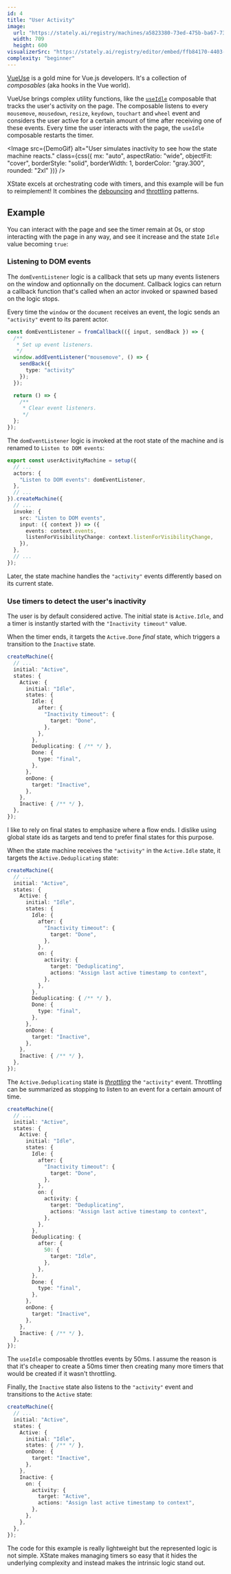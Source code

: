 ```yaml
---
id: 4
title: "User Activity"
image:
  url: "https://stately.ai/registry/machines/a5823380-73ed-475b-ba67-73c09f421074.light.png"
  width: 709
  height: 600
visualizerSrc: "https://stately.ai/registry/editor/embed/ffb84170-4403-4304-889d-3eefadc0465b?mode=Design&machineId=a5823380-73ed-475b-ba67-73c09f421074"
complexity: "beginner"
---
```



[VueUse](https://vueuse.org/) is a gold mine for Vue.js developers. It's a collection of *composables* (aka hooks in the Vue world).

VueUse brings complex utility functions, like the [`useIdle`](https://vueuse.org/core/useIdle/) composable that tracks the user's activity on the page. The composable listens
to every `mousemove`, `mousedown`, `resize`, `keydown`, `touchart` and `wheel` event and considers the user active for a certain amount of time after receiving one of these events.
Every time the user interacts with the page, the `useIdle` composable restarts the timer.

<Image
  src={DemoGif}
  alt="User simulates inactivity to see how the state machine reacts."
  class={css({ mx: "auto", aspectRatio: "wide", objectFit: "cover", borderStyle: "solid", borderWidth: 1, borderColor: "gray.300", rounded: "2xl" })}
/>

XState excels at orchestrating code with timers, and this example will be fun to reimplement! It combines the [debouncing](/debouncing/) and [throttling](/throttling/) patterns.

## Example

You can interact with the page and see the timer remain at 0s, or stop interacting with the page in any way,
and see it increase and the state `Idle` value becoming `true`:

<DemoEntrypoint client:load />

### Listening to DOM events

The `domEventListener` logic is a callback that sets up many events listeners on the window and optionnally on the document.
Callback logics can return a callback function that's called when an actor invoked or spawned based on the logic stops.

Every time the `window` or the `document` receives an event, the logic sends an `"activity"` event to its parent actor.

```ts
const domEventListener = fromCallback(({ input, sendBack }) => {
  /**
   * Set up event listeners.
   */
  window.addEventListener("mousemove", () => {
    sendBack({
      type: "activity"
    });
  });

  return () => {
    /**
     * Clear event listeners.
     */
  };
});
```

The `domEventListener` logic is invoked at the root state of the machine and is renamed to `Listen to DOM events`:

```ts
export const userActivityMachine = setup({
  // ...
  actors: {
    "Listen to DOM events": domEventListener,
  },
  // ...
}).createMachine({
  // ...
  invoke: {
    src: "Listen to DOM events",
    input: ({ context }) => ({
      events: context.events,
      listenForVisibilityChange: context.listenForVisibilityChange,
    }),
  },
  // ...
});
```

Later, the state machine handles the `"activity"` events differently based on its current state.

### Use timers to detect the user's inactivity

The user is by default considered active. The initial state is `Active.Idle`,
and a timer is instantly started with the `"Inactivity timeout"` value.

When the timer ends, it targets the `Active.Done` *final* state, which triggers a transition to the `Inactive` state.

```ts
createMachine({
  // ...
  initial: "Active",
  states: {
    Active: {
      initial: "Idle",
      states: {
        Idle: {
          after: {
            "Inactivity timeout": {
              target: "Done",
            },
          },
        },
        Deduplicating: { /** */ },
        Done: {
          type: "final",
        },
      },
      onDone: {
        target: "Inactive",
      },
    },
    Inactive: { /** */ },
  },
});
```

I like to rely on final states to emphasize where a flow ends.
I dislike using global state ids as targets and tend to prefer final states for this purpose.

When the state machine receives the `"activity"` in the `Active.Idle` state, it targets the `Active.Deduplicating` state:

```ts {14-19}
createMachine({
  // ...
  initial: "Active",
  states: {
    Active: {
      initial: "Idle",
      states: {
        Idle: {
          after: {
            "Inactivity timeout": {
              target: "Done",
            },
          },
          on: {
            activity: {
              target: "Deduplicating",
              actions: "Assign last active timestamp to context",
            },
          },
        },
        Deduplicating: { /** */ },
        Done: {
          type: "final",
        },
      },
      onDone: {
        target: "Inactive",
      },
    },
    Inactive: { /** */ },
  },
});
```

The `Active.Deduplicating` state is [*throttling*](/throttling/) the `"activity"` event.
Throttling can be summarized as stopping to listen to an event for a certain amount of time.

```ts {22-26}
createMachine({
  // ...
  initial: "Active",
  states: {
    Active: {
      initial: "Idle",
      states: {
        Idle: {
          after: {
            "Inactivity timeout": {
              target: "Done",
            },
          },
          on: {
            activity: {
              target: "Deduplicating",
              actions: "Assign last active timestamp to context",
            },
          },
        },
        Deduplicating: {
          after: {
            50: {
              target: "Idle",
            },
          },
        },
        Done: {
          type: "final",
        },
      },
      onDone: {
        target: "Inactive",
      },
    },
    Inactive: { /** */ },
  },
});
```

The `useIdle` composable throttles events by 50ms.
I assume the reason is that it's cheaper to create a 50ms timer then creating
many more timers that would be created if it wasn't throttling.

Finally, the `Inactive` state also listens to the `"activity"` event and transitions to the `Active` state:

```ts {13-18}
createMachine({
  // ...
  initial: "Active",
  states: {
    Active: {
      initial: "Idle",
      states: { /** */ },
      onDone: {
        target: "Inactive",
      },
    },
    Inactive: {
      on: {
        activity: {
          target: "Active",
          actions: "Assign last active timestamp to context",
        },
      },
    },
  },
});
```

The code for this example is really lightweight but the represented logic is not simple.
XState makes managing timers so easy that it hides the underlying complexity
and instead makes the intrinsic logic stand out.
